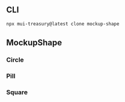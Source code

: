 
<Meta title="Mockup/Shape" />

## CLI

```sh
npx mui-treasury@latest clone mockup-shape
```

## MockupShape

### Circle

<Source code={raw} language="tsx" />

### Pill

<Source code={raw2} language="tsx" />

### Square

<Source code={raw3} language="tsx" />
